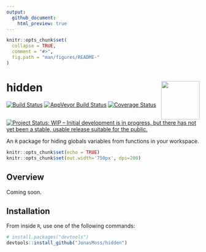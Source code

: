 ```yaml
---
output:
  github_document:
    html_preview: true
---
```


<!-- README.md is generated from README.Rmd. Please edit that file -->

```r
knitr::opts_chunk$set(
  collapse = TRUE,
  comment = "#>",
  fig.path = "man/figures/README-"
)
```

# hidden <img src="man/figures/logo.png" align="right" width="100" height="100" />
[![Build Status](https://travis-ci.org/JonasMoss/hidden.svg?branch=master)](https://travis-ci.org/JonasMoss/hidden)
[![AppVeyor Build Status](https://ci.appveyor.com/api/projects/status/github/JonasMoss/hidden?branch=master&svg=true)](https://ci.appveyor.com/project/JonasMoss/hidden)
[![Coverage Status](https://codecov.io/gh/JonasMoss/hidden/branch/master/graph/badge.svg)](https://codecov.io/gh/JonasMoss/hidden?branch=master)
[![Project Status: WIP – Initial development is in progress, but there has not yet been a stable, usable release suitable for the public.](https://www.repostatus.org/badges/latest/wip.svg)](https://www.repostatus.org/#wip)

An `R` package for hiding globals variables from functions in your workspace.
```r
knitr::opts_chunk$set(echo = TRUE)
knitr::opts_chunk$set(out.width='750px', dpi=200)
```

## Overview
Coming soon.

## Installation
From inside `R`, use one of the following commands:

```r
# install.packages("devtools")
devtools::install_github("JonasMoss/hidden")
```
